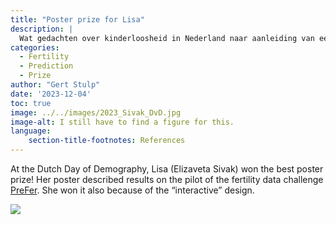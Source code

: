 ```yaml
---
title: "Poster prize for Lisa"
description: |
  Wat gedachten over kinderloosheid in Nederland naar aanleiding van een interview over het onderwerp 
categories:
  - Fertility
  - Prediction
  - Prize
author: "Gert Stulp"
date: '2023-12-04'
toc: true
image: ../../images/2023_Sivak_DvD.jpg
image-alt: I still have to find a figure for this. 
language: 
    section-title-footnotes: References
---
```


At the Dutch Day of Demography, Lisa (Elizaveta Sivak) won the best poster prize! Her poster described results on the pilot of the fertility data challenge [PreFer](https://preferdatachallenge.nl). She won it also because of the "interactive" design. 

![](../../images/2023_Sivak_DvD.jpg)